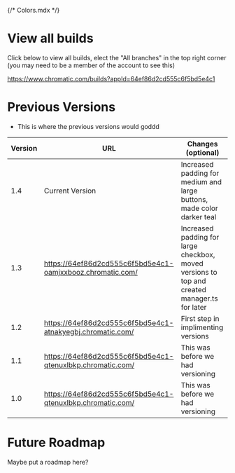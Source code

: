 {/* Colors.mdx */}


<Meta title="Versions" />

# View all builds

Click below to view all builds, elect the "All branches" in the top right corner (you may need to be a member of the account to see this)

https://www.chromatic.com/builds?appId=64ef86d2cd555c6f5bd5e4c1

# Previous Versions

* This is where the previous versions would goddd

| Version | URL | Changes (optional) |
| ---- | ---- | ----------- |
| 1.4 | Current Version | Increased padding for medium and large buttons, made color darker teal |
| 1.3 | https://64ef86d2cd555c6f5bd5e4c1-oamjxxbooz.chromatic.com/ | Increased padding for large checkbox, moved versions to top and created manager.ts for later |
| 1.2 | https://64ef86d2cd555c6f5bd5e4c1-atnakyegbj.chromatic.com/ | First step in implimenting versions |
| 1.1 | https://64ef86d2cd555c6f5bd5e4c1-qtenuxlbkp.chromatic.com/  | This was before we had versioning |
| 1.0 | https://64ef86d2cd555c6f5bd5e4c1-qtenuxlbkp.chromatic.com/ | This was before we had versioning |


# Future Roadmap

Maybe put a roadmap here?
